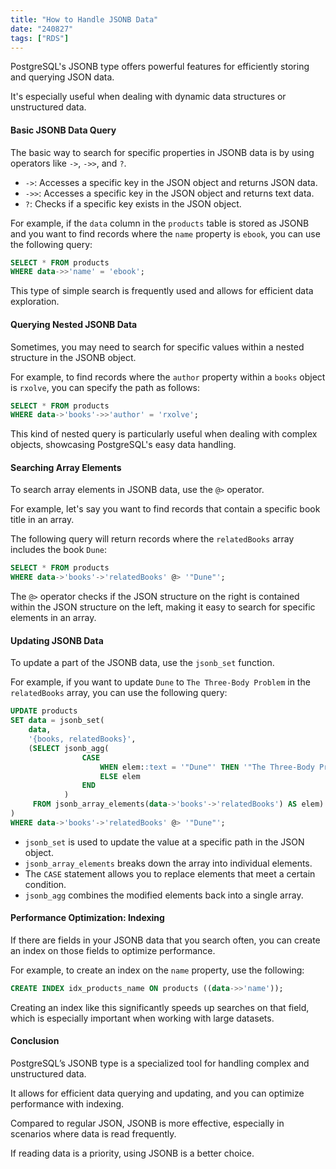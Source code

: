 ```yaml
---
title: "How to Handle JSONB Data"
date: "240827"
tags: ["RDS"]
---
```


PostgreSQL's JSONB type offers powerful features for efficiently storing and querying JSON data.

It's especially useful when dealing with dynamic data structures or unstructured data.

#### Basic JSONB Data Query

The basic way to search for specific properties in JSONB data is by using operators like `->`, `->>`, and `?`.

- `->`: Accesses a specific key in the JSON object and returns JSON data.
- `->>`: Accesses a specific key in the JSON object and returns text data.
- `?`: Checks if a specific key exists in the JSON object.

For example, if the `data` column in the `products` table is stored as JSONB and you want to find records where the `name` property is `ebook`, you can use the following query:

```sql
SELECT * FROM products
WHERE data->>'name' = 'ebook';
```

This type of simple search is frequently used and allows for efficient data exploration.

#### Querying Nested JSONB Data

Sometimes, you may need to search for specific values within a nested structure in the JSONB object.

For example, to find records where the `author` property within a `books` object is `rxolve`, you can specify the path as follows:

```sql
SELECT * FROM products
WHERE data->'books'->>'author' = 'rxolve';
```

This kind of nested query is particularly useful when dealing with complex objects, showcasing PostgreSQL's easy data handling.

#### Searching Array Elements

To search array elements in JSONB data, use the `@>` operator.

For example, let's say you want to find records that contain a specific book title in an array.

The following query will return records where the `relatedBooks` array includes the book `Dune`:

```sql
SELECT * FROM products
WHERE data->'books'->'relatedBooks' @> '"Dune"';
```

The `@>` operator checks if the JSON structure on the right is contained within the JSON structure on the left, making it easy to search for specific elements in an array.

#### Updating JSONB Data

To update a part of the JSONB data, use the `jsonb_set` function.

For example, if you want to update `Dune` to `The Three-Body Problem` in the `relatedBooks` array, you can use the following query:

```sql
UPDATE products
SET data = jsonb_set(
    data,
    '{books, relatedBooks}',
    (SELECT jsonb_agg(
                CASE
                    WHEN elem::text = '"Dune"' THEN '"The Three-Body Problem"'
                    ELSE elem
                END
            )
     FROM jsonb_array_elements(data->'books'->'relatedBooks') AS elem)
)
WHERE data->'books'->'relatedBooks' @> '"Dune"';
```

- `jsonb_set` is used to update the value at a specific path in the JSON object.
- `jsonb_array_elements` breaks down the array into individual elements.
- The `CASE` statement allows you to replace elements that meet a certain condition.
- `jsonb_agg` combines the modified elements back into a single array.

#### Performance Optimization: Indexing

If there are fields in your JSONB data that you search often, you can create an index on those fields to optimize performance.

For example, to create an index on the `name` property, use the following:

```sql
CREATE INDEX idx_products_name ON products ((data->>'name'));
```

Creating an index like this significantly speeds up searches on that field, which is especially important when working with large datasets.

#### Conclusion

PostgreSQL’s JSONB type is a specialized tool for handling complex and unstructured data.

It allows for efficient data querying and updating, and you can optimize performance with indexing.

Compared to regular JSON, JSONB is more effective, especially in scenarios where data is read frequently.

If reading data is a priority, using JSONB is a better choice.
